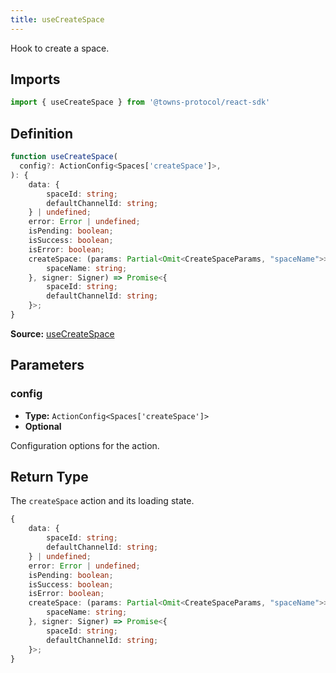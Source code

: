 ```yaml
---
title: useCreateSpace
---
```

Hook to create a space.

## Imports

```ts
import { useCreateSpace } from '@towns-protocol/react-sdk'
```

## Definition

```ts
function useCreateSpace(
  config?: ActionConfig<Spaces['createSpace']>,
): {
    data: {
        spaceId: string;
        defaultChannelId: string;
    } | undefined;
    error: Error | undefined;
    isPending: boolean;
    isSuccess: boolean;
    isError: boolean;
    createSpace: (params: Partial<Omit<CreateSpaceParams, "spaceName">> & {
        spaceName: string;
    }, signer: Signer) => Promise<{
        spaceId: string;
        defaultChannelId: string;
    }>;
}
```

**Source:** [useCreateSpace](https://github.com/towns-protocol/towns/blob/main/packages/react-sdk/src/useCreateSpace.ts)

## Parameters

### config

- **Type:** `ActionConfig<Spaces['createSpace']>`
- **Optional**

Configuration options for the action.

## Return Type

The `createSpace` action and its loading state.

```ts
{
    data: {
        spaceId: string;
        defaultChannelId: string;
    } | undefined;
    error: Error | undefined;
    isPending: boolean;
    isSuccess: boolean;
    isError: boolean;
    createSpace: (params: Partial<Omit<CreateSpaceParams, "spaceName">> & {
        spaceName: string;
    }, signer: Signer) => Promise<{
        spaceId: string;
        defaultChannelId: string;
    }>;
}
```

